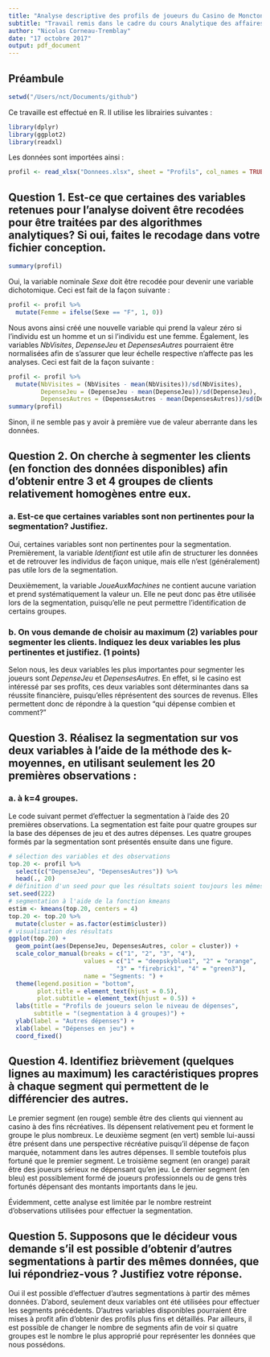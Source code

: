 ```yaml
---
title: "Analyse descriptive des profils de joueurs du Casino de Moncton"
subtitle: "Travail remis dans le cadre du cours Analytique des affaires (MQT-6021)"
author: "Nicolas Corneau-Tremblay"
date: "17 octobre 2017"
output: pdf_document
---
```


## Préambule
```r
setwd("/Users/nct/Documents/github")
```

Ce travaille est effectué en R. Il utilise les librairies suivantes :

```r
library(dplyr)
library(ggplot2)
library(readxl)
```
Les données sont importées ainsi :
```r
profil <- read_xlsx("Donnees.xlsx", sheet = "Profils", col_names = TRUE, skip = 1)
```

## Question 1. Est-ce que certaines des variables retenues pour l’analyse doivent être recodées pour être traitées par des algorithmes analytiques? Si oui, faites le recodage dans votre fichier conception.
```r
summary(profil)
```

Oui, la variable nominale *Sexe* doit être recodée pour devenir une variable dichotomique. Ceci est fait de la façon suivante :
```r
profil <- profil %>%
  mutate(Femme = ifelse(Sexe == "F", 1, 0))
```
Nous avons ainsi créé une nouvelle variable qui prend la valeur zéro si l'individu est un homme et un si l'individu est une femme. Également, les variables *NbVisites*, *DepenseJeu* et *DepensesAutres* pourraient être normalisées afin de s'assurer que leur échelle respective n'affecte pas les analyses. Ceci est fait de la façon suivante :

```r
profil <- profil %>%
  mutate(NbVisites = (NbVisites - mean(NbVisites))/sd(NbVisites),
         DepenseJeu = (DepenseJeu - mean(DepenseJeu))/sd(DepenseJeu),
         DepensesAutres = (DepensesAutres - mean(DepensesAutres))/sd(DepensesAutres))
summary(profil)
```

Sinon, il ne semble pas y avoir à première vue de valeur aberrante dans les données.

## Question 2. On cherche à segmenter les clients (en fonction des données disponibles) afin d’obtenir entre 3 et 4 groupes de clients relativement homogènes entre eux.
### a. Est-ce que certaines variables sont non pertinentes pour la segmentation? Justifiez.
Oui, certaines variables sont non pertinentes pour la segmentation. Premièrement, la variable *Identifiant* est utile afin de structurer les données et de retrouver les individus de façon unique, mais elle n'est (généralement) pas utile lors de la segmentation.

Deuxièmement, la variable *JoueAuxMachines* ne contient aucune variation et prend systématiquement la valeur un. Elle ne peut donc pas être utilisée lors de la segmentation, puisqu'elle ne peut permettre l'identification de certains groupes.

### b. On vous demande de choisir au maximum (2) variables pour segmenter les clients. Indiquez les deux variables les plus pertinentes et justifiez. (1 points)

Selon nous, les deux variables les plus importantes pour segmenter les joueurs sont *DepenseJeu* et *DepensesAutres*. En effet, si le casino est intéressé par ses profits, ces deux variables sont déterminantes dans sa réussite financière, puisqu'elles réprésentent des sources de revenus. Elles permettent donc de répondre à la question "qui dépense combien et comment?"

## Question 3. Réalisez la segmentation sur vos deux variables à l’aide de la méthode des k-moyennes, en utilisant seulement les 20 premières observations :
### a. à k=4 groupes.

Le code suivant permet d'effectuer la segmentation à l'aide des 20 premières observations. La segmentation est faite pour quatre groupes sur la base des dépenses de jeu et des autres dépenses. Les quatre groupes formés par la segmentation sont présentés ensuite dans une figure.
```r
# sélection des variables et des observations
top.20 <- profil %>%
  select(c("DepenseJeu", "DepensesAutres")) %>%
  head(., 20)
# définition d'un seed pour que les résultats soient toujours les mêmes
set.seed(222)
# segmentation à l'aide de la fonction kmeans
estim <- kmeans(top.20, centers = 4)
top.20 <- top.20 %>%
  mutate(cluster = as.factor(estim$cluster))
# visualisation des résultats
ggplot(top.20) +
  geom_point(aes(DepenseJeu, DepensesAutres, color = cluster)) +
  scale_color_manual(breaks = c("1", "2", "3", "4"),
                     values = c("1" = "deepskyblue1", "2" = "orange",
                              "3" = "firebrick1", "4" = "green3"),
                     name = "Segments: ") +
  theme(legend.position = "bottom",
        plot.title = element_text(hjust = 0.5),
        plot.subtitle = element_text(hjust = 0.5)) +
  labs(title = "Profils de joueurs selon le niveau de dépenses",
       subtitle = "(segmentation à 4 groupes)") +
  ylab(label = "Autres dépenses") +
  xlab(label = "Dépenses en jeu") +
  coord_fixed()
```

## Question 4. Identifiez brièvement (quelques lignes au maximum) les caractéristiques propres à chaque segment qui permettent de le différencier des autres.

Le premier segment (en rouge) semble être des clients qui viennent au casino à des fins récréatives. Ils dépensent relativement peu et forment le groupe le plus nombreux. Le deuxième segment (en vert) semble lui-aussi être présent dans une perspective récréative puisqu'il dépense de façon marquée, notamment dans les autres dépenses. Il semble toutefois plus fortuné que le premier segment. Le troisième segment (en orange) parait être des joueurs sérieux ne dépensant qu'en jeu. Le dernier segment (en bleu) est possiblement formé de joueurs professionnels ou de gens très fortunés dépensant des montants importants dans le jeu.

Évidemment, cette analyse est limitée par le nombre restreint d'observations utilisées pour effectuer la segmentation.

## Question 5. Supposons que le décideur vous demande s’il est possible d’obtenir d’autres segmentations à partir des mêmes données, que lui répondriez-vous ? Justifiez votre réponse.

Oui il est possible d'effectuer d'autres segmentations à partir des mêmes données. D'abord, seulement deux variables ont été utilisées pour effectuer les segments précédents. D'autres variables disponibles pourraient être mises à profit afin d'obtenir des profils plus fins et détaillés. Par ailleurs, il est possible de changer le nombre de segments afin de voir si quatre groupes est le nombre le plus approprié pour représenter les données que nous possédons.





